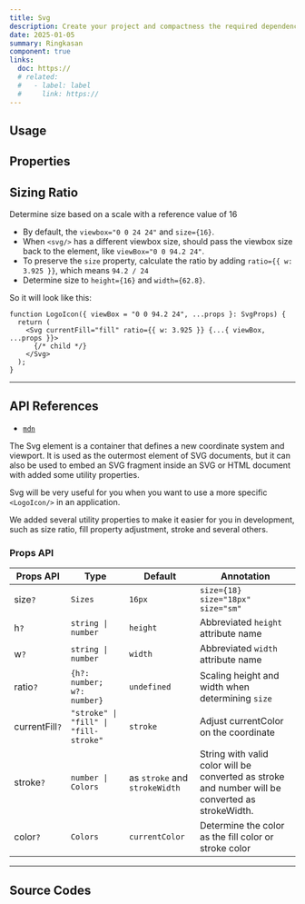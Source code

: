 ```yaml
---
title: Svg
description: Create your project and compactness the required dependencies.
date: 2025-01-05
summary: Ringkasan
component: true
links:
  doc: https://
  # related:
  #   - label: label
  #     link: https://
---
```


## Usage

<SvgDemosUsage />

## Properties

<SvgDemosConfigurator />

## Sizing Ratio

Determine size based on a scale with a reference value of 16

- By default, the `viewbox="0 0 24 24"` and `size={16}`.
- When `<svg/>` has a different viewbox size, should pass the viewbox size back to the element, like `viewBox="0 0 94.2 24"`.
- To preserve the `size` property, calculate the ratio by adding `ratio={{ w: 3.925 }}`, which means `94.2 / 24`
- Determine size to `height={16}` and `width={62.8}`.

So it will look like this:

```tsx
function LogoIcon({ viewBox = "0 0 94.2 24", ...props }: SvgProps) {
  return (
    <Svg currentFill="fill" ratio={{ w: 3.925 }} {...{ viewBox, ...props }}>
      {/* child */}
    </Svg>
  );
}
```

---

## API References

- [`mdn`](https://developer.mozilla.org/en-US/docs/Web/SVG/Element/svg)

The Svg element is a container that defines a new coordinate system and viewport. It is used as the outermost element of SVG documents, but it can also be used to embed an SVG fragment inside an SVG or HTML document with added some utility properties.

Svg will be very useful for you when you want to use a more specific `<LogoIcon/>` in an application.

We added several utility properties to make it easier for you in development, such as size ratio, fill property adjustment, stroke and several others.

### Props API

| Props API      | Type                                  | Default                       | Annotation                                                                                       |
| -------------- | ------------------------------------- | ----------------------------- | ------------------------------------------------------------------------------------------------ |
| size`?`        | `Sizes`                               | `16px`                        | `size={18}` `size="18px"` `size="sm"`                                                            |
| h`?`           | `string \| number`                    | `height`                      | Abbreviated `height` attribute name                                                              |
| w`?`           | `string \| number`                    | `width`                       | Abbreviated `width` attribute name                                                               |
| ratio`?`       | `{h?: number; w?: number}`            | `undefined`                   | Scaling height and width when determining `size`                                                 |
| currentFill`?` | `"stroke" \| "fill" \| "fill-stroke"` | `stroke`                      | Adjust currentColor on the coordinate                                                            |
| stroke`?`      | `number \| Colors`                    | as `stroke` and `strokeWidth` | String with valid color will be converted as stroke and number will be converted as strokeWidth. |
| color`?`       | `Colors`                              | `currentColor`                | Determine the color as the fill color or stroke color                                            |

---

## Source Codes

<SourceCodes name="svg" />
